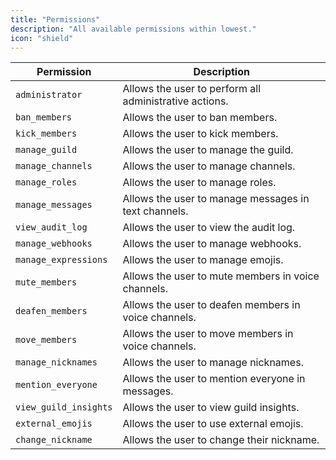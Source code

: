 ```yaml
---
title: "Permissions"
description: "All available permissions within lowest."
icon: "shield"
---
```


| Permission            | Description                                            |
| --------------------- | ------------------------------------------------------ |
| `administrator`       | Allows the user to perform all administrative actions. |
| `ban_members`         | Allows the user to ban members.                        |
| `kick_members`        | Allows the user to kick members.                       |
| `manage_guild`        | Allows the user to manage the guild.                   |
| `manage_channels`     | Allows the user to manage channels.                    |
| `manage_roles`        | Allows the user to manage roles.                       |
| `manage_messages`     | Allows the user to manage messages in text channels.   |
| `view_audit_log`      | Allows the user to view the audit log.                 |
| `manage_webhooks`     | Allows the user to manage webhooks.                    |
| `manage_expressions`  | Allows the user to manage emojis.                      |
| `mute_members`        | Allows the user to mute members in voice channels.     |
| `deafen_members`      | Allows the user to deafen members in voice channels.   |
| `move_members`        | Allows the user to move members in voice channels.     |
| `manage_nicknames`    | Allows the user to manage nicknames.                   |
| `mention_everyone`    | Allows the user to mention everyone in messages.       |
| `view_guild_insights` | Allows the user to view guild insights.                |
| `external_emojis`     | Allows the user to use external emojis.                |
| `change_nickname`     | Allows the user to change their nickname.              |